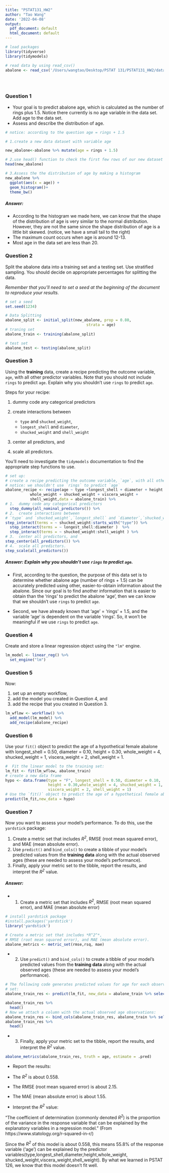 ```yaml
---
title: "PSTAT131_HW2"
author: "Tao Wang"
date: '2022-04-08'
output:
  pdf_document: default
  html_document: default
---
```


```r
# load packages
library(tidyverse)
library(tidymodels)

# read data by using read_csv()
abalone <- read_csv('/Users/wangtao/Desktop/PSTAT 131/PSTAT131_HW2/data/abalone.csv')





```


### Question 1
* Your goal is to predict abalone age, which is calculated as the number of rings plus 1.5. Notice there currently is no age variable in the data set. Add age to the data set.
* Assess and describe the distribution of age.

```r
# notice: according to the question age = rings + 1.5

# 1.create a new data dataset with variable age

new_abalone<-abalone %>% mutate(age = rings + 1.5)

# 2.use head() function to check the first few rows of our new dataset
head(new_abalone)

# 3.Assess the the distribution of age by making a histogram 
new_abalone %>% 
  ggplot(aes(x = age)) +
  geom_histogram()+
  theme_bw()


```

##### Answer: 
* According to the histogram we made here, we can know that the shape of the distribution of age is very similar to the normal distribution. However, they are not the same since the shape distribution of age is a little bit skewed. (notice, we have a small tail to the right)
* The maximum count occurs when age is around 12-13.
* Most age in the data set are less than 20.


### Question 2

Split the abalone data into a training set and a testing set. Use stratified sampling. You should decide on appropriate percentages for splitting the data.

*Remember that you'll need to set a seed at the beginning of the document to reproduce your results.*

```r
# set a seed
set.seed(1234)

# Data Splitting
abalone_split <- initial_split(new_abalone, prop = 0.80,
                                    strata = age)
# traning set 
abalone_train <- training(abalone_split)

# test set
abalone_test <- testing(abalone_split)


```


### Question 3

Using the **training** data, create a recipe predicting the outcome variable, `age`, with all other predictor variables. Note that you should not include `rings` to predict `age`. Explain why you shouldn't use `rings` to predict `age`.

Steps for your recipe:

1.  dummy code any categorical predictors

2.  create interactions between

    -   `type` and `shucked_weight`,
    -   `longest_shell` and `diameter`,
    -   `shucked_weight` and `shell_weight`

3.  center all predictors, and

4.  scale all predictors.

You'll need to investigate the `tidymodels` documentation to find the appropriate step functions to use.

```r
# set up:
# create a recipe predicting the outcome variable, `age`, with all other predictor variables
# notice: we shouldn't use `rings` to predict `age`
abalone_recipe <- recipe(age ~ type +longest_shell + diameter + height +
           whole_weight + shucked_weight + viscera_weight +
           shell_weight,data = abalone_train) %>% 
# 1.  dummy code any categorical predictors
  step_dummy(all_nominal_predictors()) %>% 
# 2.  create interactions between 
# `type` and `shucked_weight`,`longest_shell` and `diameter`,`shucked_weight` and `shell_weight`
step_interact(terms = ~ shucked_weight:starts_with("type")) %>% 
  step_interact(terms = ~ longest_shell:diameter )  %>% 
  step_interact(terms = ~ shucked_weight:shell_weight ) %>% 
# 3.  center all predictors, and
step_center(all_predictors()) %>%
# 4.  scale all predictors.
step_scale(all_predictors())
```

##### Answer: Explain why you shouldn't use `rings` to predict `age`.

* First, according to the question, the purpose of this data set is to determine whether abalone age (number of rings + 1.5) can be accurately predicted using other, easier-to-obtain information about the abalone. Since our goal is to find another information that is easier to obtain than the 'rings' to predict the abalone 'age', then we can know that we shouldn't use `rings` to predict `age`.

* Second, we have already known that 'age' = 'rings' + 1.5, and the variable 'age' is dependent on the variable 'rings'. So, it won't be meaningful if we use `rings` to predict `age`.



### Question 4

Create and store a linear regression object using the `"lm"` engine.

```r
lm_model <- linear_reg() %>% 
  set_engine("lm")
```


### Question 5

Now:

1.  set up an empty workflow,
2.  add the model you created in Question 4, and
3.  add the recipe that you created in Question 3.

```r
lm_wflow <- workflow() %>% 
  add_model(lm_model) %>% 
  add_recipe(abalone_recipe)
```


### Question 6

Use your `fit()` object to predict the age of a hypothetical female abalone with longest_shell = 0.50, diameter = 0.10, height = 0.30, whole_weight = 4, shucked_weight = 1, viscera_weight = 2, shell_weight = 1.

```r
#  Fit the linear model to the training set:
lm_fit <- fit(lm_wflow, abalone_train)
# create a new data frame
hypo <- data.frame(type = "F", longest_shell = 0.50, diameter = 0.10,
                   height = 0.30,whole_weight = 4, shucked_weight = 1, 
                   viscera_weight = 2, shell_weight = 1)
# Use the `fit()` object to predict the age of a hypothetical female abalone 
predict(lm_fit,new_data = hypo)


```



### Question 7

Now you want to assess your model's performance. To do this, use the `yardstick` package:

1.  Create a metric set that includes *R^2^*, RMSE (root mean squared error), and MAE (mean absolute error).
2.  Use `predict()` and `bind_cols()` to create a tibble of your model's predicted values from the **training data** along with the actual observed ages (these are needed to assess your model's performance).
3.  Finally, apply your metric set to the tibble, report the results, and interpret the *R^2^* value.

##### Answer:
* 1. Create a metric set that includes *R^2^*, RMSE (root mean squared error), and MAE (mean absolute error)

```r
# install yardstick package
#install.packages('yardstick')
library('yardstick')

# Create a metric set that includes *R^2^*, 
# RMSE (root mean squared error), and MAE (mean absolute error).
abalone_metrics <- metric_set(rmse,rsq, mae)

```

* 2. Use `predict()` and `bind_cols()` to create a tibble of your model's predicted values from the **training data** along with the actual observed ages (these are needed to assess your model's performance).

```r
# The following code generates predicted values for age for each observation in the training 
# set:
abalone_train_res <- predict(lm_fit, new_data = abalone_train %>% select(-age))

abalone_train_res %>% 
  head()
# Now we attach a column with the actual observed age observations:
abalone_train_res <- bind_cols(abalone_train_res, abalone_train %>% select(age))
abalone_train_res %>% 
  head()

```

* 3.  Finally, apply your metric set to the tibble, report the results, and interpret the *R^2^* value.
```r
abalone_metrics(abalone_train_res, truth = age, estimate = .pred)
```
* Report the results:
 - The *R^2^* is about 0.558.
 - The RMSE (root mean squared error) is about 2.15.
 - The MAE (mean absolute error) is about 1.55.
 
 * Interpret the *R^2^* value:
 
"The coefficient of determination (commonly denoted *R^2^*) is the proportion of the variance in the response variable that can be explained by the explanatory variables in a regression model."
(From https://www.statology.org/r-squared-in-r/)

Since the *R^2^* of this model is about 0.558, this means 55.8% of the response variable ('age') can be explained by the predictor variables(type,longest_shell,diameter,height,whole_weight,
shucked_weight,viscera_weight,shell_weight). By what we learned in PSTAT 126, we know that this model doesn't fit well.  







